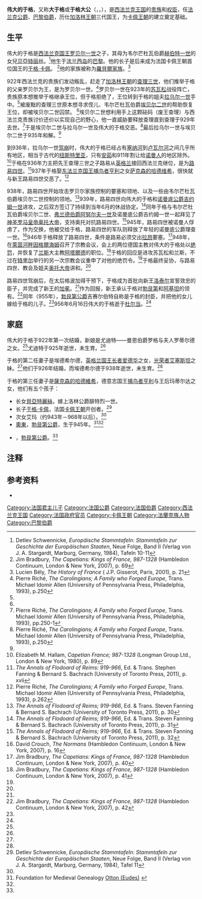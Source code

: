 {{redirect|大于格}} 
{{Infobox noble
| name         = 于格大公
| image =Hugues le Grand duc des Francs.jpg
| noble family = [[罗贝尔家族|罗贝尔家族]]
| spouse       = 曼恩的尤迪特<br>英格兰的埃德希尔德<br>[[萨克森的哈德维希|萨克森的哈德维希]]
| birth_date   = 898年
| birth_place  = [[巴黎|巴黎]]
| death_date   = 956年6月16日
| death_place  = [[杜尔当|杜尔当]]
| father       = [[罗贝尔一世_(西法兰克)|罗贝尔一世]]
| mother       = [[韋爾芒杜瓦的貝亞特麗絲|韋爾芒杜瓦的貝亞特麗絲]]
}}

'''伟大的于格'''，又称'''大于格'''或'''于格大公'''（{{lang-fr|'''Hugues le Grand'''}}，{{lang-la|'''Hugo Magnus'''}}，{{bd|898年||956年|6月16日|}}），是[[西法兰克王国|西法兰克王国]]的[[贵族|贵族]]和[[权臣|权臣]]，任[[法兰克公爵|法兰克公爵]]、[[巴黎伯爵|巴黎伯爵]]，历仕[[加洛林王朝|加洛林王朝]]三代国王，为[[卡佩王朝|卡佩王朝]]的建立奠定基础。

==生平==
伟大的于格是[[法国君主列表|西法兰克国王]][[罗贝尔一世_(西法兰克)|罗贝尔一世]]之子，其母为韦尔芒杜瓦伯爵[[赫伯特一世_(韋爾芒杜瓦)|赫伯特一世]]的女兒[[韋爾芒杜瓦的貝亞特麗絲|贝亞特丽丝]]。<ref name="ESII10-11">Detlev Schwennicke, ''Europäische Stammtafeln: Stammtafeln zur Geschichte der Europäischen Staaten'', Neue Folge, Band II (Verlag von J. A. Stargardt, Marburg, Germany, 1984), Tafeln 10-11</ref>他生于[[法兰西岛|法兰西岛]]的[[巴黎|巴黎]]。他的长子是后来成为法国卡佩王朝首位国王的[[于格·卡佩|于格·卡佩]]。 <ref>Jim Bradbury, ''The Capetians: Kings of France, 987-1328'' (Hambledon Continuum, London & New York, 2007), p. 69</ref>他的家族被称为[[羅貝爾王朝|羅貝爾家族]]。<ref>Lucien Bély, ''The History of France'' ( J.P. Gisserot, Paris, 2001), p. 21</ref>

922年西法兰克的贵族们发动叛乱，赶走了[[加洛林王朝|加洛林王朝]]的[[查理三世_(西法兰克)|查理三世]]，他们推举于格的父亲罗贝尔为王，是为罗贝尔一世。<ref name="PR250">Pierre Riché, ''The Carolingians; A Family who Forged Europe'', Trans. Michael Idomir Allen (University of Pennsylvania Press, Philadelphia, 1993), p.250</ref>罗贝尔一世在923年的[[苏瓦松|苏瓦松]]战役阵亡，贵族原本想推举于格继承王位，但于格拒绝了，王位转到于格的姐夫[[拉乌尔一世_(西法兰克)|拉乌尔一世]]手中。<ref name="PR250"/>被废黜的查理三世原本想寻求侄儿、韦尔芒杜瓦伯爵[[埃贝尔二世_(韦尔芒杜瓦)|埃贝尔二世]]的帮助恢复王位，却被埃贝尔二世囚禁。 <ref name="PR250"/>埃贝尔二世想利用手上这颗砝码（废王查理）与西法兰克贵族讨价还价以实现自己的野心，他一直威胁要释放查理直到查理于929年去世。<ref>Pierre Riché, ''The Carolingians; A Family who Forged Europe'', Trans. Michael Idomir Allen (University of Pennsylvania Press, Philadelphia, 1993), pp.250-1</ref>于是埃贝尔二世与拉乌尔一世及伟大的于格交恶。<ref name="PR252">Pierre Riché, ''The Carolingians; A Family who Forged Europe'', Trans. Michael Idomir Allen (University of Pennsylvania Press, Philadelphia, 1993), p.250</ref>最后拉乌尔一世与埃贝尔二世于935年和解。<ref name="PR252"/>

到936年，拉乌尔一世[[驾崩|驾崩]]时，伟大的于格已经占有[[塞纳河|塞纳河]]到[[卢瓦尔河|卢瓦尔河]]之间几乎所有地区，相当于古代的[[纽斯特里亚|纽斯特里亚]]，只有[[安茹|安茹]]和911年割让给[[诺曼人|诺曼人]]的地区除外。<ref>Elizabeth M. Hallam, ''Capetian France; 987-1328'' (Longman Group Ltd., London & New York, 1980), p. 89</ref>于格在936年力主把先王查理三世之子路易从[[英格兰王国|英格兰]]接回西法兰克继位，是为[[路易四世_(西法兰克)|路易四世]]。<ref>''The Annals of Flodoard of Reims: 919-966'', Ed. & Trans. Stephen Fanning & Bernard S. Bachrach (University of Toronto Press, 2011), p. xvii</ref>937年于格娶[[德国君主列表|东法兰克国王]][[亨利一世_(德意志)|捕鸟者亨利]]之女[[萨克森的哈德维希|萨克森的哈德维希]]，很快就与新王路易四世交恶了。<ref>Pierre Riché, ''The Carolingians; A Family who Forged Europe'', Trans. Michael Idomir Allen (University of Pennsylvania Press, Philadelphia, 1993), p.262</ref>

938年，路易四世开始攻击罗贝尔家族控制的要塞和领地、以及一些由韦尔芒杜瓦伯爵埃贝尔二世控制的领地。<ref>''The Annals of Flodoard of Reims; 919-966'', Ed. & Trans. Steven Fanning & Bernard S. Bachrach (University of Toronto Press, 2011), p. 30</ref>939年，路易四世向伟大的于格和[[诺曼底公爵|诺曼底公爵]][[吉约姆一世|吉约姆一世]]进攻，之后双方签订了持续到当年6月的休战协定。<ref>''The Annals of Flodoard of Reims; 919-966'', Ed. & Trans. Steven Fanning & Bernard S. Bachrach (University of Toronto Press, 2011), p. 31</ref>同年于格与韦尔芒杜瓦伯爵埃贝尔二世、[[弗兰德伯爵|弗兰德伯爵]][[阿努尔夫一世|阿努尔夫一世]]及诺曼底公爵吉约姆一世一起拜见了[[神圣罗马皇帝|神圣罗马皇帝]][[奥托大帝|奥托大帝]]，支持奥托对抗路易四世。<ref>''The Annals of Flodoard of Reims; 919-966'', Ed. & Trans. Steven Fanning & Bernard S. Bachrach (University of Toronto Press, 2011), p. 32</ref>945年，路易四世被诺曼人俘虏了，作为交换，他被交给于格，路易四世的军队则释放了年轻的诺曼底公爵理查一世。<ref>David Crouch, ''The Normans'' (Hambledon Continuum, London & New York, 2007), p. 16</ref>946年于格释放了路易四世，条件是路易必须交出[[拉昂|拉昂]]要塞。<ref>Jim Bradbury, ''The Capetians: Kings of France, 987-1328'' (Hambledon Continuum, London & New York, 2007), p. 40</ref>948年，在[[萊茵河畔因格爾海姆|萊茵河畔因格爾海姆]]召开了宗教会议，会上的两位德国主教对伟大的于格处以[[绝罚|绝罚]]，并恢复了[[兰斯|兰斯]]大主教[[阿塔爾德|阿塔爾德]]的职位。<ref name="JB41">Jim Bradbury, ''The Capetians: Kings of France, 987-1328'' (Hambledon Continuum, London & New York, 2007), p. 41</ref>于格的回应是进攻苏瓦松和兰斯，不过在[[特里尔|特里尔]]举行的另一次宗教会议重申了对他的绝罚令。<ref name="JB41"/>于格最终妥协，与路易四世、教会及姐夫[[奥托大帝|奥托大帝]]讲和。<ref name="JB41"/>

路易四世驾崩后，在太后格波加得干预下，于格成为首批向新王[[洛泰尔一世_(西法兰克)|洛泰尔]]宣誓效忠的臣子，并完成了新王的[[加冕|加冕]]。<ref name="JB41"/>作为回报，新王承认于格对[[勃艮第公国|勃艮第]]和[[阿基坦|阿基坦]]的领有。<ref name="JB42">Jim Bradbury, ''The Capetians: Kings of France, 987-1328'' (Hambledon Continuum, London & New York, 2007), p. 42</ref>同年（955年），[[勃艮第统治者列表|勃艮第公爵]]吉赛尔伯特自称是于格的封臣，并把他的女儿嫁给于格的儿子{{link-en|奥托－亨利|Henry I, Duke of Burgundy}}。<ref name="JB42"/>956年6月16日伟大的于格逝于[[杜尔当|杜尔当]]。<ref name="ESII10-11"/><!--<ref group=lower-alpha>In the ''Divine Comedy'' Dante meets the soul of Duke Hugh in Purgatory, lamenting the avarice of his descendants.</ref>-->

==家庭==
伟大的于格于922年第一次结婚，新娘是尤迪特——曼恩伯爵罗格与夫人罗蒂尔德之女。<ref name="ESII10-11"/>尤迪特于925年逝世，未生育。<ref name="ESII10-11"/>

于格的第二任妻子是埃德希尔德，[[英格蘭君主列表|英格兰国王]][[长者爱德华|长者爱德华]]之女，[[光荣者艾塞斯坦|光荣者艾塞斯坦]]之妹。<ref name="ESII10-11"/>他们于926年结婚，而埃德希尔德于938年逝世，未生育。<ref name="ESII10-11"/>
 
于格的第三任妻子是[[薩克森的哈德維希|薩克森的哈德維希]]，德意志国王[[亨利一世_(德意志)|捕鸟者亨利]]与王后玛蒂尔达之女，他们有五个孩子：
* 长女[[法蘭西的貝亞特麗絲|貝亞特麗絲]]，嫁上洛林公爵腓特烈一世。
* 长子[[于格·卡佩|于格·卡佩]]，法国[[卡佩王朝|卡佩王朝]]开创者。<ref name="ESII11">Detlev Schwennicke, ''Europäische Stammtafeln: Stammtafeln zur Geschichte der Europäischen Staaten'', Neue Folge, Band II (Verlag von J. A. Stargardt, Marburg, Germany, 1984), Tafel 11</ref>
* 次女艾玛（约943年－968年以后）。<ref name="ESII11"/>
* [[巴黎的奧東|奧東]]，[[勃艮第公爵|勃艮第公爵]]，生于945年。<ref name=FMG>Foundation for Medieval Genealogy [https://fmg.ac/Projects/MedLands/CAPET.htm#Eudesdied965 Otton (Eudes)] {{Wayback|url=https://fmg.ac/Projects/MedLands/CAPET.htm#Eudesdied965 |date=20220522062019 }}</ref><ref name="JB42"/>
* {{link-en|亨利一世 (勃艮第)|Henry I, Duke of Burgundy|奥托－亨利}}，[[勃艮第公爵|勃艮第公爵]]。<ref name="JB42"/>

==注释==
{{Reflist|group=lower-alpha}}

==参考资料==
{{Reflist|2}}
*{{1911}}

{{Authority control}}
{{DEFAULTSORT:Hugh the Great}}
[[Category:法国君主儿子|Category:法国君主儿子]]
[[Category:法国公爵|Category:法国公爵]]
[[Category:法国伯爵|Category:法国伯爵]]
[[Category:西法兰克王国|Category:西法兰克王国]]
[[Category:法国政府官员|Category:法国政府官员]]
[[Category:卡佩王朝|Category:卡佩王朝]]
[[Category:法蘭克族人物|Category:法蘭克族人物]]
[[Category:巴黎伯爵|Category:巴黎伯爵]]